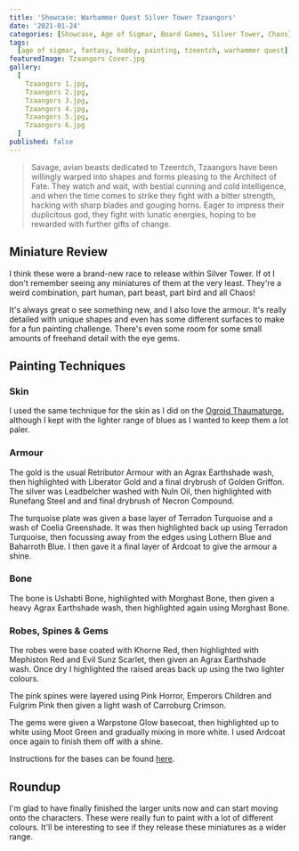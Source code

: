 ```yaml
---
title: 'Showcase: Warhammer Quest Silver Tower Tzaangors'
date: '2021-01-24'
categories: [Showcase, Age of Sigmar, Board Games, Silver Tower, Chaos]
tags:
  [age of sigmar, fantasy, hobby, painting, tzeentch, warhammer quest]
featuredImage: Tzaangors Cover.jpg
gallery:
  [
    Tzaangors 1.jpg,
    Tzaangors 2.jpg,
    Tzaangors 3.jpg,
    Tzaangors 4.jpg,
    Tzaangors 5.jpg,
    Tzaangors 6.jpg
  ]
published: false
---
```


> Savage, avian beasts dedicated to Tzeentch, Tzaangors have been willingly warped into shapes and forms pleasing to
> the Architect of Fate. They watch and wait, with bestial cunning and cold intelligence, and when the time comes to
> strike they fight with a bitter strength, hacking with sharp blades and gouging horns. Eager to impress their
> duplicitous god, they fight with lunatic energies, hoping to be rewarded with further gifts of change.

## Miniature Review

I think these were a brand-new race to release within Silver Tower. If ot I don't remember seeing any miniatures of
them at the very least. They're a weird combination, part human, part beast, part bird and all Chaos!

It's always great o see something new, and I also love the armour. It's really detailed with unique shapes and even has
some different surfaces to make for a fun painting challenge. There's even some room for some small amounts of freehand
detail with the eye gems.

## Painting Techniques

### Skin

I used the same technique for the skin as I did on the
[Ogroid Thaumaturge](/showcase/board-games/silver-tower/ogroid-thaumaturge/), although I kept with the lighter range of
blues as I wanted to keep them a lot paler.

### Armour

The gold is the usual Retributor Armour with an Agrax Earthshade wash, then highlighted with Liberator Gold and
a final drybrush of Golden Griffon. The silver was Leadbelcher washed with Nuln Oil, then highlighted with
Runefang Steel and and final drybrush of Necron Compound.

The turquoise plate was given a base layer of Terradon Turquoise and a wash of Coelia Greenshade. It
was then highlighted back up using Terradon Turquoise, then focussing away from the edges using Lothern Blue and
Baharroth Blue. I then gave it a final layer of Ardcoat to give the armour a shine.

### Bone

The bone is Ushabti Bone, highlighted with Morghast Bone, then given a heavy Agrax Earthshade wash, then highlighted
again using Morghast Bone.

### Robes, Spines & Gems

The robes were base coated with Khorne Red, then highlighted with Mephiston Red and Evil Sunz Scarlet, then given an
Agrax Earthshade wash. Once dry I highlighted the raised areas back up using the two lighter colours.

The pink spines were layered using Pink Horror, Emperors Children and Fulgrim Pink then given a light wash of
Carroburg Crimson.

The gems were given a Warpstone Glow basecoat, then highlighted up to white using Moot Green and gradually
mixing in more white. I used Ardcoat once again to finish them off with a shine.

Instructions for the bases can be found [here](/showcase/board-games/silver-tower/kairic-acolytes/).

## Roundup

I'm glad to have finally finished the larger units now and can start moving onto the characters. These were really fun
to paint with a lot of different colours. It'll be interesting to see if they release these miniatures as a wider range.
